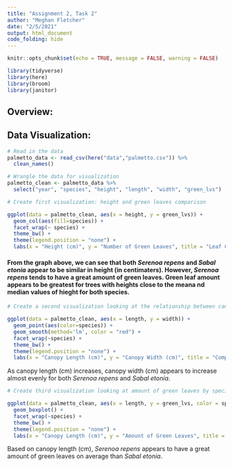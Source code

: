 ```yaml
---
title: "Assignment 2, Task 2"
author: "Meghan Fletcher"
date: "2/5/2021"
output: html_document
code_folding: hide
---
```


```r
knitr::opts_chunk$set(echo = TRUE, message = FALSE, warning = FALSE)

library(tidyverse)
library(here)
library(broom)
library(janitor)
```

## **Overview:** 


## Data Visualization:
```r
# Read in the data
palmetto_data <- read_csv(here("data","palmetto.csv")) %>% 
  clean_names()

# Wrangle the data for visualization
palmetto_clean <- palmetto_data %>% 
  select("year", "species", "height", "length", "width", "green_lvs")
```

```r
# Create first visualization: height and green leaves comparison

ggplot(data = palmetto_clean, aes(x = height, y = green_lvs)) +
  geom_col(aes(fill=species)) +
  facet_wrap(~ species) +
  theme_bw() +
  theme(legend.position = "none") +
  labs(x = "Height (cm)", y = "Number of Green Leaves", title = "Leaf Content vs. Height of Serenoa repens and Sabal etonia", subtitle = "From 1982 to 2017")
```
#### From the graph above, we can see that both *Serenoa repens* and *Sabal etonia* appear to be similar in height (in centimaters). However, *Serenoa repens* tends to have a great amount of green leaves. Green leaf amount appears to be greatest for trees with heights close to the meana nd median values of hieght for both species. 


```r
# Create a second visualization looking at the relationship between canopy width and canopy length

ggplot(data = palmetto_clean, aes(x = length, y = width)) +
  geom_point(aes(color=species)) +
  geom_smooth(method='lm', color = "red") +
  facet_wrap(~species) +
  theme_bw() +
  theme(legend.position = "none") +
  labs(x = "Canopy Length (cm)", y = "Canopy Width (cm)", title = "Compariosn of Canopy Length vs. Canopy Width of Serenoa repens and Sabal etonia", subtitle = "From 1982 to 2017")
```

As canopy length (cm) increases, canopy width (cm) appears to increase almost evenly for both *Serenoa repens* and *Sabal etonia*.

```r
# Create third visualization looking at amount of green leaves by species

ggplot(data = palmetto_clean, aes(x = length, y = green_lvs, color = species)) +
  geom_boxplot() +
  facet_wrap(~species) +
  theme_bw() +
  theme(legend.position = "none") +
  labs(x = "Canopy Length (cm)", y = "Amount of Green Leaves", title = "Green Leaf Content of Serenoa repens and Sabal etonia", subtitle = "From 1982 to 2017")
```

Based on canopy length (cm), *Serenoa repens* appears to have a great amount of green leaves on average than *Sabal etonia*.




